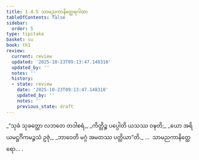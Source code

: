 ```yaml
---
title: 1.4.5 သာမညကာနိတ္ထေရဂါထာ
tableOfContents: false
sidebar:
  order: 5
type: tipitaka
basket: su
book: th1
review:
  current: review
  updated: '2025-10-23T09:13:47.148310'
  updated_by: ''
  notes: ''
  history:
  - state: review
    date: '2025-10-23T09:13:47.148310'
    updated_by: ''
    notes: ''
    previous_state: draft
---
```



<ReviewStatus review={frontmatter.review} showDetails={true} />

<HypothesisAnnotation frontmatter={frontmatter} />

<DynamicBreadcrumb />

<Division number="35" book="th1" e="ch" v="19" p="227">

<Paragraph number="80" type="verses" book="th1">
_“သုခံ သုခတ္ထော လဘတေ တဒါစရံ,_  
_ကိတ္တိဉ္စ ပပ္ပေါတိ ယသဿ ဝဍ္ဎတိ;_  
_ယော အရိယမဋ္ဌင်္ဂိကမဉ္ဇသံ ဥဇုံ,_  
_ဘာဝေတိ မဂ္ဂံ အမတဿ ပတ္တိယာ”တိ._  


</Paragraph>
</Division>

<Paragraph number="81" type="center" book="th1">
…  သာမညကာနိတ္ထေရော… .
</Paragraph>
